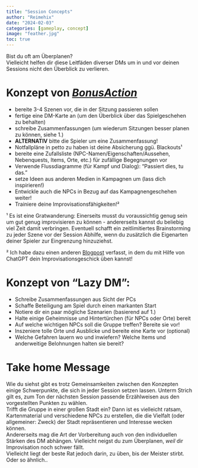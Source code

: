 ```yaml
---
title: "Session Concepts"
author: "Reimehix"
date: "2024-02-03"
categories: [gameplay, concept]
image: "feather.jpg"
toc: true
---
```


Bist du oft am Überplanen? <br> 
Vielleicht helfen dir diese Leitfäden diverser DMs um in und vor deinen Sessions nicht den Überblick zu verlieren.

# Konzept von [*BonusAction*](https://inv.n8pjl.ca/watch?v=iJP5NhVZMVk)

- bereite 3-4 Szenen vor, die in der Sitzung passieren sollen <br>
- fertige eine DM-Karte an (um den Überblick über das Spielgeschehen zu behalten) <br>
- schreibe Zusammenfassungen (um wiederum Sitzungen besser planen zu können, siehe 1.) <br>
- **ALTERNATIV** bitte die Spieler um eine Zusammenfassung! <br>
- Notfallpläne in petto zu haben ist deine Absicherung ggü. Blackouts¹ <br>
- bereite eine Zufallsliste (NPC-Namen/Eigenschaften/Aussehen, Nebenquests, Items, Orte, etc.) für zufällige Begegnungen vor <br>
- Verwende Flussdiagramme (für Kampf und Dialog): "Passiert dies, tu das." <br>
- setze Ideen aus anderen Medien in Kampagnen um (lass dich inspirieren!) <br>
- Entwickle auch die NPCs in Bezug auf das Kampagnengeschehen weiter! <br>
- Trainiere deine Improvisationsfähigkeiten!² <br>

¹ Es ist eine Gratwanderung: Einerseits musst du voraussichtig genug sein um gut genug improvisieren zu können - andererseits kannst du beliebig viel Zeit damit verbringen. Eventuell schafft ein zeitlimitiertes Brainstorming zu jeder Szene vor der Session Abhilfe, wenn du zusätzlich die Eigenarten deiner Spieler zur Eingrenzung hinzuziehst.

² Ich habe dazu einen anderen [Blogpost](https://soekni.github.io/DnD/concepts/Improvisation%20Concepts/) verfasst, in dem du mit Hilfe von ChatGPT dein Improvisationsgeschick üben kannst!

# Konzept von "Lazy DM":

- Schreibe Zusammenfassungen aus Sicht der PCs <br> 
- Schaffe Beteiligung am Spiel durch einen markanten Start <br>
- Notiere dir ein paar mögliche Szenarien (basierend auf 1.) <br> 
- Halte einige Geheimnisse und Hintertürchen (für NPCs oder Orte) bereit <br>
- Auf welche wichtigen NPCs soll die Gruppe treffen? Bereite sie vor! <br> 
- Inszeniere tolle Orte und Ausblicke und bereite eine Karte vor (optional) <br>
- Welche Gefahren lauern wo und inwiefern? Welche Items und anderweitige Belohnungen halten sie bereit? <br>

# Take home Message

Wie du siehst gibt es trotz Gemeinsamkeiten zwischen den Konzepten einige Schwerpunkte, die sich in jeder Session setzen lassen. Unterm Strich gilt es, zum Ton der nächsten Session passende Erzählweisen aus den vorgestellten Punkten zu wählen. <br>
Trifft die Gruppe in einer großen Stadt ein? Dann ist es vielleicht ratsam, Kartenmaterial und verschiedene NPCs zu erstellen, die die Vielfalt (oder allgemeiner: Zweck) der Stadt repräsentieren und Interesse wecken können. <br>
Andererseits mag die Art der Vorbereitung auch von den individuellen Stärken des DM abhängen. Vielleicht neigst du zum Überplanen, *weil* dir Improvisation noch schwer fällt.  <br>
Vielleicht liegt der beste Rat jedoch darin, zu üben, bis der Meister stirbt. Oder so ähnlich..